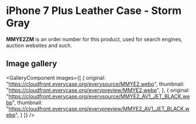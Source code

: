 
# iPhone 7 Plus Leather Case - Storm Gray

<Callout type='info' emoji='👉🏻'>**MMYE2ZM** is an order number for this product, used for search engines, auction websites and such.</Callout>

## Image gallery

<GalleryComponent
    images={[
      {
        original: "https://cloudfront.everycase.org/everysource/MMYE2.webp",
        thumbnail: "https://cloudfront.everycase.org/everypreview/MMYE2.webp",
      },
      {
        original: "https://cloudfront.everycase.org/everysource/MMYE2_AV1_JET_BLACK.webp",
        thumbnail: "https://cloudfront.everycase.org/everypreview/MMYE2_AV1_JET_BLACK.webp",
      }
    ]}
  />
